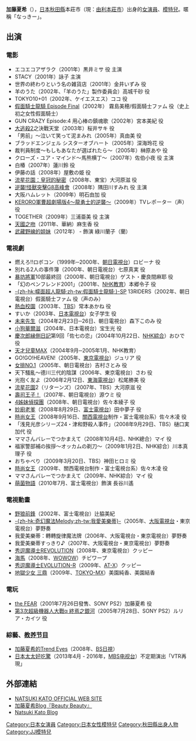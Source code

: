 {{BLP unsourced|time=2020-09-25T04:10:11+00:00}}
{{藝人
| 姓名 = 加藤夏希
| 類型 = 女演員
| image = Kato natsuki.jpg
| 圖片名稱 = 
| 圖片尺寸 = 
| 圖片簡介 = 
| 原名 = 加藤夏希
| 英文名 = Katō Natsuki
| 外文名 = かとう なつき
| 綽號 = {{lang|ja|なっきー}}
| 出生日期 = {{birth_date_and _age|1985|7|26}}
| 出生地點 = {{JPN}}[[秋田縣|秋田縣]][[由利本莊市|由利本莊市]]
| 逝世日期 = 
| 逝世地點 = 
| 國籍 = {{JPN}}
| 活躍年代 = 1999年 - 現在
}}
'''加藤夏希'''（{{bd|1985年|7月26日|catIdx=K}}），[[日本|日本]][[秋田縣|秋田縣]]本莊市（現：[[由利本莊市|由利本莊市]]）出身的[[女演員|女演員]]、[[模特兒|模特兒]]。暱稱「なっきー」。

== 出演 ==
=== 電影 ===
* エコエコアザラク（2001年）黒井ミサ 役 主演
* STACY（2001年）詠子 主演
* 世界の終わりという名の雑貨店（2001年）金井いずみ 役
* 羊のうた（2002年、「羊のうた」製作委員会）高城千砂 役
* TOKYO10+01（2002年、ケイエスエス）ココ 役
* [[:假面騎士龍騎_Episode_Final|假面騎士龍騎 Episode Final]]（2002年） 霧島美穂/假面騎士ファム 役（史上初之女性假面騎士）
* GUN CRAZY Episode:4 用心棒の鎮魂歌（2002年）宮本美紀 役
* [[大逃殺2|大逃殺2]]之決戰天堂（2003年）桜井サキ 役
* 「男前」〜泣いて笑って泥まみれ（2005年）真由美 役
* ブラッドエンジェル シスターオブハート（2005年）深海玲花 役
* 裁判員制度〜もしもあなたが選ばれたら〜（2005年）榊原あや 役
* クローズ・ユア・マインド〜馬熊横丁〜（2007年）佐伯小夜 役 主演 
* 白椿（2007年）蓮川鈴 役
* 伊藤の話（2008年）屋敷の姫 役
* [[流星花園F|流星花園：皇冠的秘密]]（2008年、東宝）大河原滋 役
* [[逆襲!怪獸突擊G8高峰會|逆襲!怪獸突擊G8高峰會]]（2008年）隅田川すみれ 役 主演
* 大阪ハムレット（2009年）明石由加 役
* [[Keroro軍曹_(劇場版)|KERORO軍曹超劇場版4～龍勇士的逆襲～]]（2009年）TVレポーター（声）役
* TOGETHER（2009年）三浦亜美 役 主演
* [[天國之吻|天國之吻]]（2011年、華納）麻生香 役
* [[武藏野線的姐妹|武藏野線的姐妹]]（2012年） - 飾演 綠川蘭子（蘭）

=== 電視劇 ===
* 燃えろ!!ロボコン（1999年─2000年、[[朝日電視台|朝日電視台]]）ロビーナ 役
* 別れる2人の事件簿（2000年、朝日電視台）七原真実 役
* [[暴坊將軍|暴坊將軍]]10部最終回（2000年、朝日電視台）ゲスト・慶良間麻耶 役
* 「幻のペンフレンド2001」（2001年、[[NHK教育頻道|NHK教育]]）本郷令子 役
* [[幪面超人龍騎|-{zh-hk:幪面超人龍騎;zh-tw:假面騎士龍騎;}-]]SP 13RIDERS（2002年、朝日電視台）假面騎士ファム 役（声のみ）
* [[熱血校園|熱血校園]]（2003年、[[TBS|TBS]]）常本あかね 役
* すいか（2003年、[[日本電視台|日本電視台]]）女子学生 役
* [[未来先生|未来先生]]（2004年2月23日─26日、朝日電視台）森下このみ 役
* [[小狗華爾滋_(電視劇集)|小狗華爾滋]]（2004年、日本電視台）宝生光 役
* [[慶次郎縁側日記|慶次郎縁側日記]]第9回「佐七の恋」（2004年10月22日、[[NHK綜合頻道|NHK綜合]]）おひで 役
* [[天才兒童MAX|天才兒童MAX]]（2004年9月─2005年1月、NHK教育）
* GO!GO!HEAVEN!（2005年、[[東京電視台|東京電視台]]）ジュリア 役
* [[女排NO.1|女排NO.1]]（2005年、朝日電視台）吉村さとみ 役
* 天下騷亂〜德川三代的陰謀（2006年、東京電視台）さわ 役
* 光抱く友よ（2006年2月12日、[[東海電視台|東海電視台]]）松尾勝美 役
* [[流星花園|流星花園]]2（リターンズ）（2007年、TBS）大河原滋 役
* [[壽司王子！|壽司王子！]]（2007年、朝日電視台）源ウミ 役
* [[4姊妹偵探團|4姊妹偵探團]]（2008年、朝日電視台）佐々本綾子 役
* [[妙廚老爹|妙廚老爹]]（2008年8月29日、[[富士電視台|富士電視台]]）田中夢子 役
* [[Real_Clothes|時尚女王]]（2008年9月16日、[[關西電視台|關西電視台]]制作・富士電視台系）佐々木凌 役
* 「浅見光彦シリーズ24・津和野殺人事件」（2008年9月29日、TBS）樋口実加代 役
* ママさんバレーでつかまえて（2008年10月4日、NHK總合）マイ 役
* 福家警部補の挨拶〜オッカムの剃刀〜（2009年1月2日、NHK綜合）川本真理子 役
* おちゃべり（2009年3月20日、TBS）神田ヒロミ 役
* [[Real_Clothes|時尚女王]]（2009年、關西電視台制作・富士電視台系）佐々木凌 役
* ママさんバレーでつかまえて（2009年、NHK綜合）マイ 役
* [[豆芽小文|萌菌物語]]（2010年7月、富士電視台）飾演 長谷川遙

=== 電視動畫 ===
* [[野狼前鋒|野狼前鋒]]（2002年、富士電視台）辻脇美紀 
* [[奇幻魔法Melody|-{zh-hk:奇幻魔法Melody;zh-tw:我愛美樂蒂}-]]（2005年、[[大阪電視台|大阪電視台]]・東京電視台）夢野奏 
* 我愛美樂蒂：轉轉旋律魔法牌（2006年、大阪電視台・東京電視台）夢野奏 
* 我愛美樂蒂すっきり♪（2007年、大阪電視台・東京電視台）夢野奏
* [[秀逗魔導士_(動畫)|秀逗魔導士REVOLUTION]]（2008年、東京電視台）クッピー
* [[海馬_(動畫)|海馬]]（2008年、[[WOWOW|WOWOW]]）チビワープ
* [[秀逗魔導士_(動畫)|秀逗魔導士EVOLUTION-R]]（2009年、[[AT-X|AT-X]]）クッピー
* [[地獄少女|地獄少女 三鼎]]（2009年、[[東京都會電視台|TOKYO-MX]]）美園純香、美園結香

=== 電玩 ===
* [[the_FEAR|the FEAR]]（2001年7月26日發售、SONY PS2）加藤夏希 役
* [[第3次超級機器人大戰α_終焉之銀河|第3次超級機器人大戰α 終焉之銀河]]（2005年7月28日、SONY PS2）ルリア・カイツ 役

=== 綜藝、[[教养节目|教养节目]] ===
* [[加藤夏希的Trend_Eyes|加藤夏希的Trend Eyes]]（2008年、[[BS日本|BS日視]]）
* [[日本太太好吃驚|日本太太好吃驚]]（2013年4月 - 2016年，[[MBS电视台|MBS电视台]]）不定期演出「VTR再現」

== 外部連結 ==
* [https://www.webcitation.org/66mdsNEgj?url=http://natsukikato.syncl.jp/ NATSUKI KATO OFFICIAL WEB SITE]
* [http://ameblo.jp/natsukiblog/ 加藤夏希Blog『Beauty Beauty』]{{Wayback|url=http://ameblo.jp/natsukiblog/ |date=20090117042759 }}
* [https://web.archive.org/web/20091201023349/http://natsuki-k.tol-blog.com/index.html Natsuki Kato Blog]

{{Authority control}}
{{DEFAULTSORT:Kato Natsuki}}
[[Category:日本女演員|Category:日本女演員]]
[[Category:日本女性模特兒|Category:日本女性模特兒]]
[[Category:秋田縣出身人物|Category:秋田縣出身人物]]
[[Category:JJ模特兒|Category:JJ模特兒]]